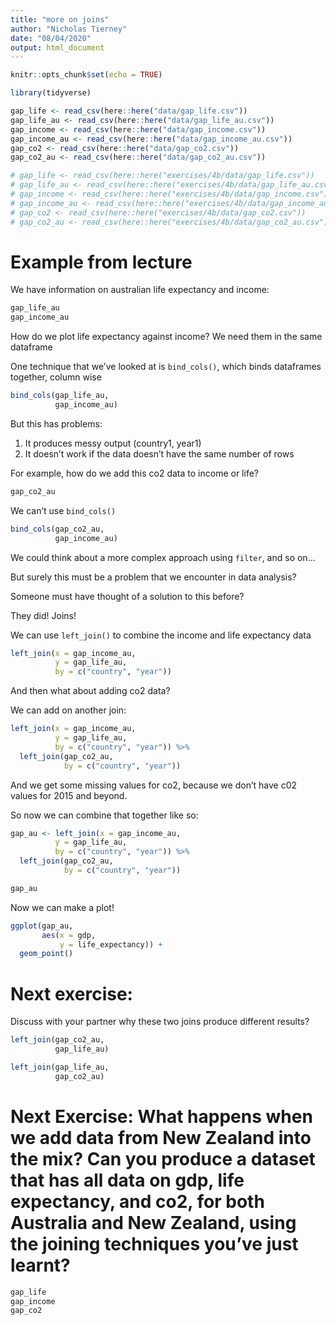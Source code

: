 ```yaml
---
title: "more on joins"
author: "Nicholas Tierney"
date: "08/04/2020"
output: html_document
---
```


```r
knitr::opts_chunk$set(echo = TRUE)
```

```r
library(tidyverse)
```

```r
gap_life <- read_csv(here::here("data/gap_life.csv"))
gap_life_au <- read_csv(here::here("data/gap_life_au.csv"))
gap_income <- read_csv(here::here("data/gap_income.csv"))
gap_income_au <- read_csv(here::here("data/gap_income_au.csv"))
gap_co2 <- read_csv(here::here("data/gap_co2.csv"))
gap_co2_au <- read_csv(here::here("data/gap_co2_au.csv"))

# gap_life <- read_csv(here::here("exercises/4b/data/gap_life.csv"))
# gap_life_au <- read_csv(here::here("exercises/4b/data/gap_life_au.csv"))
# gap_income <- read_csv(here::here("exercises/4b/data/gap_income.csv"))
# gap_income_au <- read_csv(here::here("exercises/4b/data/gap_income_au.csv"))
# gap_co2 <- read_csv(here::here("exercises/4b/data/gap_co2.csv"))
# gap_co2_au <- read_csv(here::here("exercises/4b/data/gap_co2_au.csv"))

```

# Example from lecture

We have information on australian life expectancy and income:

```r
gap_life_au
gap_income_au
```

How do we plot life expectancy against income? We need them in the same dataframe

One technique that we've looked at is `bind_cols()`, which binds dataframes together, column wise

```r
bind_cols(gap_life_au,
          gap_income_au)
```

But this has problems:

1. It produces messy output (country1, year1)
2. It doesn't work if the data doesn't have the same number of rows

For example, how do we add this co2 data to income or life?

```r
gap_co2_au
```

We can't use `bind_cols()`

```r
bind_cols(gap_co2_au,
          gap_income_au)
```

We could think about a more complex approach using `filter`, and so on...

But surely this must be a problem that we encounter in data analysis?

Someone must have thought of a solution to this before?

They did! Joins!

We can use ` left_join()` to combine the income and life expectancy data

```r
left_join(x = gap_income_au,
          y = gap_life_au,
          by = c("country", "year"))
```

And then what about adding co2 data?

We can add on another join:

```r
left_join(x = gap_income_au,
          y = gap_life_au,
          by = c("country", "year")) %>% 
  left_join(gap_co2_au,
            by = c("country", "year"))
```

And we get some missing values for co2, because we don't have c02 values for 2015 and beyond.

So now we can combine that together like so:

```r
gap_au <- left_join(x = gap_income_au,
          y = gap_life_au,
          by = c("country", "year")) %>% 
  left_join(gap_co2_au,
            by = c("country", "year"))

gap_au
```

Now we can make a plot!

```r
ggplot(gap_au,
       aes(x = gdp,
           y = life_expectancy)) + 
  geom_point()
```

# Next exercise:

Discuss with your partner why these two joins produce different results?

```r
left_join(gap_co2_au,
          gap_life_au)

left_join(gap_life_au,
          gap_co2_au)
```

# Next Exercise: What happens when we add data from New Zealand into the mix? Can you produce a dataset that has all data on gdp, life expectancy, and co2, for both Australia and New Zealand, using the joining techniques you've just learnt?

```r
gap_life
gap_income
gap_co2
```


